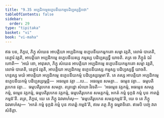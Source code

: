 ```yaml
---
title: "9.35 អប្បដិកម្មេឧក្ខេបនីយកម្មបដិប្បស្សទ្ធិកថា"
tableOfContents: false
sidebar:
  order: 29
type: "tipitaka"
basket: "vi"
book: "vi-maha"
---
```



<DynamicBreadcrumb />

<Division number="449" book="vi-maha">

<Paragraph number="1895" book="vi-maha">
ឥធ បន, ភិក្ខវេ, ភិក្ខុ សំឃេន អាបត្តិយា អប្បដិកម្មេ ឧក្ខេបនីយកម្មកតោ សម្មា វត្តតិ, លោមំ បាតេតិ, នេត្ថារំ វត្តតិ, អាបត្តិយា អប្បដិកម្មេ ឧក្ខេបនីយស្ស កម្មស្ស បដិប្បស្សទ្ធឹ យាចតិ. តត្រ ចេ ភិក្ខូនំ ឯវំ ហោតិ—  ‘អយំ ខោ, អាវុសោ, ភិក្ខុ សំឃេន អាបត្តិយា អប្បដិកម្មេ ឧក្ខេបនីយកម្មកតោ សម្មា វត្តតិ, លោមំ បាតេតិ, នេត្ថារំ វត្តតិ, អាបត្តិយា អប្បដិកម្មេ ឧក្ខេបនីយស្ស កម្មស្ស បដិប្បស្សទ្ធឹ យាចតិ. ហន្ទស្ស មយំ អាបត្តិយា អប្បដិកម្មេ ឧក្ខេបនីយកម្មំ បដិប្បស្សម្ភេមា’តិ. តេ តស្ស អាបត្តិយា អប្បដិកម្មេ ឧក្ខេបនីយកម្មំ បដិប្បស្សម្ភេន្តិ—  អធម្មេន វគ្គា …បេ…  អធម្មេន សមគ្គា…  ធម្មេន វគ្គា…  ធម្មបតិរូបកេន វគ្គា…  ធម្មបតិរូបកេន សមគ្គា. តត្រដ្ឋោ សំឃោ វិវទតិ—  ‘អធម្មេន វគ្គកម្មំ, អធម្មេន សមគ្គកម្មំ, ធម្មេន វគ្គកម្មំ, ធម្មបតិរូបកេន វគ្គកម្មំ, ធម្មបតិរូបកេន សមគ្គកម្មំ, អកតំ កម្មំ ទុក្កដំ កម្មំ បុន កាតព្ពំ កម្មន៑’តិ. តត្រ, ភិក្ខវេ, យេ តេ ភិក្ខូ ឯវមាហំសុ—  ‘ធម្មបតិរូបកេន សមគ្គកម្មន៑’តិ, យេ ច តេ ភិក្ខូ ឯវមាហំសុ—  ‘អកតំ កម្មំ ទុក្កដំ កម្មំ បុន កាតព្ពំ កម្មន៑’តិ, ឥមេ តត្ថ ភិក្ខូ ធម្មវាទិនោ. ឥមេបិ បញ្ច វារា សំខិត្តា.
</Paragraph>
</Division>